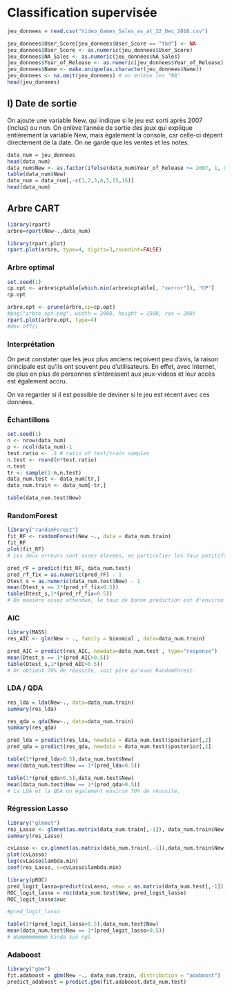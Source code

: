 # Classification supervisée

```r
jeu_donnees = read.csv("Video_Games_Sales_as_at_22_Dec_2016.csv")

jeu_donnees$User_Score[jeu_donnees$User_Score == "tbd"] <- NA
jeu_donnees$User_Score <- as.numeric(jeu_donnees$User_Score)
jeu_donnees$NA_Sales <- as.numeric(jeu_donnees$NA_Sales)
jeu_donnees$Year_of_Release <- as.numeric(jeu_donnees$Year_of_Release)
jeu_donnees$Name <- make.unique(as.character(jeu_donnees$Name))
jeu_donnees <- na.omit(jeu_donnees) # on enlève les "NA"
head(jeu_donnees)
```

## I) Date de sortie

On ajoute une variable New, qui indique si le jeu est sorti après 2007 (inclus) ou non. On enlève l'année de sortie des jeux qui explique entièrement la variable New, mais également la console, car celle-ci dépent directement de la date. On ne garde que les ventes et les notes.

```r
data_num = jeu_donnees
head(data_num)
data_num$New <- as.factor(ifelse(data_num$Year_of_Release >= 2007, 1, 0))
table(data_num$New)
data_num = data_num[,-c(1,2,3,4,5,15,16)]
head(data_num)
```

## Arbre CART

```r
library(rpart)
arbre=rpart(New~.,data_num)
```

```r
library(rpart.plot)
rpart.plot(arbre, type=4, digits=3,roundint=FALSE)
```

### Arbre optimal

```r
set.seed(1)
cp.opt <- arbre$cptable[which.min(arbre$cptable[, "xerror"]), "CP"]
cp.opt
```

```r
arbre.opt <- prune(arbre,cp=cp.opt)
#png("arbre_opt.png", width = 2000, height = 1500, res = 200)
rpart.plot(arbre.opt, type=4)
#dev.off()
```

### Interprétation

On peut constater que les jeux plus anciens reçoivent peu d'avis, la raison principale est qu'ils ont souvent peu d'utilisateurs. En effet, avec Internet, de plus en plus de personnes s'intéressent aux jeux-videos et leur accès est également accru.

On va regarder si il est possible de deviner si le jeu est récent avec ces données.

### Échantillons

```r
set.seed(1)
n <- nrow(data_num)
p <- ncol(data_num)-1
test.ratio <- .2 # ratio of test/train samples
n.test <- round(n*test.ratio)
n.test
tr <- sample(1:n,n.test)
data_num.test <- data_num[tr,]
data_num.train <- data_num[-tr,]

table(data_num.test$New)
```

### RandomForest

```r
library("randomForest")
fit_RF <- randomForest(New ~., data = data_num.train)
fit_RF
plot(fit_RF)
# Les deux erreurs sont assez élevées, en particulier les faux positifs de 0 (25%). Il est donc peu probable que le modèle prédisse efficacement l'ancienneté.
```

```r
pred_rF = predict(fit_RF, data_num.test)
pred_rf_fix = as.numeric(pred_rF) - 1
Dtest_s = as.numeric(data_num.test$New) - 1
mean(Dtest_s == 1*(pred_rf_fix>0.5))
table(Dtest_s,1*(pred_rf_fix>0.5))
# De manière assez attendue, le taux de bonne prédiction est d'environ 80%. Cela n'est pas très impressionnant même si significativement mieux que le hasard. On peut donc penser que la date de sortie du jeu n'influent pas suffisament sur les données concernant les ventes et les notes pour permettre une prédiction extrèmement fiable.
```

### AIC

```r
library(MASS)
res_AIC <- glm(New ~ ., family = binomial , data=data_num.train)
```

```r
pred_AIC = predict(res_AIC, newdata=data_num.test , type="response")
mean(Dtest_s == 1*(pred_AIC>0.5))
table(Dtest_s,1*(pred_AIC>0.5))
# On obtient 70% de réussite, soit pire qu'avec RandomForest.
```

### LDA / QDA

```r
res_lda = lda(New~., data=data_num.train)
summary(res_lda)

res_qda = qda(New~., data=data_num.train)
summary(res_qda)
```

```r
pred_lda = predict(res_lda, newdata = data_num.test)$posterior[,2] 
pred_qda = predict(res_qda, newdata = data_num.test)$posterior[,2] 

table(1*(pred_lda>0.5),data_num.test$New)
mean(data_num.test$New == 1*(pred_lda>0.5))

table(1*(pred_qda>0.5),data_num.test$New)
mean(data_num.test$New == 1*(pred_qda>0.5))
# La LDA et la QDA on également environ 70% de réussite.
```

### Régression Lasso

```r
library("glmnet")
res_Lasso <- glmnet(as.matrix(data_num.train[,-1]), data_num.train$New, family='binomial')
summary(res_Lasso)
```

```r
cvLasso <- cv.glmnet(as.matrix(data_num.train[,-1]),data_num.train$New,family="binomial",type.measure = "class")
plot(cvLasso)
log(cvLasso$lambda.min)
coef(res_Lasso, s=cvLasso$lambda.min)
```

```r
library(pROC)
pred_logit_lasso=predict(cvLasso, newx = as.matrix(data_num.test[,-1]), s = 'lambda.min', type = "response")
ROC_logit_lasso = roc(data_num.test$New, pred_logit_lasso)
ROC_logit_lasso$auc 
```

```r
#pred_logit_lasso
```

```r
table(1*(pred_logit_lasso>0.5),data_num.test$New)
mean(data_num.test$New == 1*(pred_logit_lasso>0.5))
# Hummmmmmmmm kinda sus ngl
```

### Adaboost

```r
library("gbm")
fit.adaboost = gbm(New ~., data_num.train, distribution = "adaboost")
predict_adaboost = predict.gbm(fit.adaboost,data_num.test)
```
